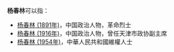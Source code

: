 '''杨春林'''可以指：
* [[杨春林_(1891年)|杨春林 (1891年)]]，中国政治人物，革命烈士
* [[杨春林_(1916年)|杨春林 (1916年)]]，中国政治人物，曾任天津市政协副主席
* [[杨春林_(1954年)|杨春林 (1954年)]]，中華人民共和國維權人士

{{Disambiguation|Cat=三字杨姓人名消歧义|Chunlin春林}}
